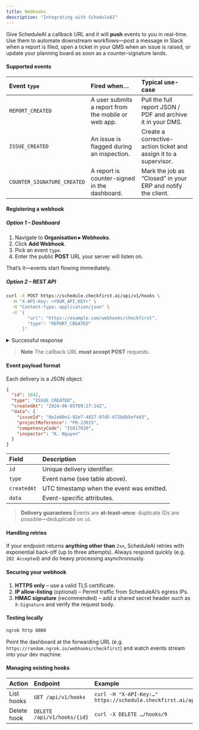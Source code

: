 ```yaml
---
title: Webhooks
description: "Integrating with ScheduleAI"
---
```


Give ScheduleAI a callback URL and it will **push** events to you in real-time.
Use them to automate downstream workflows—post a message in Slack when a report is filed, open a ticket in your QMS when an issue is raised, or update your planning board as soon as a counter-signature lands.

#### Supported events

| Event `type`                | Fired when…                                         | Typical use-case                                                 |
| :-------------------------- | :-------------------------------------------------- | :--------------------------------------------------------------- |
| `REPORT_CREATED`            | A user submits a report from the mobile or web app. | Pull the full report JSON / PDF and archive it in your DMS.      |
| `ISSUE_CREATED`             | An issue is flagged during an inspection.           | Create a corrective-action ticket and assign it to a supervisor. |
| `COUNTER_SIGNATURE_CREATED` | A report is counter-signed in the dashboard.        | Mark the job as “Closed” in your ERP and notify the client.      |

#### Registering a webhook

##### Option 1 – Dashboard

1. Navigate to **Organisation ▸ Webhooks**.
2. Click **Add Webhook**.
3. Pick an event `type`.
4. Enter the public **POST** URL your server will listen on.

That’s it—events start flowing immediately.

##### Option 2 – REST API

```bash
curl -X POST https://schedule.checkfirst.ai/api/v1/hooks \
  -H "X-API-Key: <YOUR_API_KEY>" \
  -H "Content-Type: application/json" \
  -d '{
        "url": "https://example.com/webhooks/checkfirst",
        "type": "REPORT_CREATED"
      }'
```

<details>
<summary>Successful response</summary>

```json
{
  "id": 9,
  "type": "REPORT_CREATED",
  "url": "https://example.com/webhooks/checkfirst",
  "client": { "id": 2 }
}
```

</details>

> **Note**
> The callback URL **must accept POST** requests.

#### Event payload format

Each delivery is a JSON object:

```json
{
  "id": 1042,
  "type": "ISSUE_CREATED",
  "createdAt": "2024-06-05T09:27:14Z",
  "data": {
    "issueId": "8e2a60e1-92e7-4827-97d5-672b8b5ef4d3",
    "projectReference": "PR-23015",
    "competencyCode": "ISO17020",
    "inspector": "K. Nguyen"
  }
}
```

| Field       | Description                               |
| :---------- | :---------------------------------------- |
| `id`        | Unique delivery identifier.               |
| `type`      | Event name (see table above).             |
| `createdAt` | UTC timestamp when the event was emitted. |
| `data`      | Event-specific attributes.                |

> **Delivery guarantees**
> Events are **at-least-once**: duplicate IDs are possible—deduplicate on `id`.

#### Handling retries

If your endpoint returns **anything other than** `2xx`, ScheduleAI retries with exponential back-off (up to three attempts).
Always respond quickly (e.g. `202 Accepted`) and do heavy processing asynchronously.

#### Securing your webhook

1. **HTTPS only** – use a valid TLS certificate.
2. **IP allow-listing** (optional) – Permit traffic from ScheduleAI’s egress IPs.
3. **HMAC signature** (recommended) – add a shared secret header such as `X-Signature` and verify the request body.

#### Testing locally

```bash
ngrok http 8080
```

Point the dashboard at the forwarding URL (e.g. `https://random.ngrok.io/webhooks/checkfirst`) and watch events stream into your dev machine.

#### Managing existing hooks

| Action      | Endpoint                    | Example                                                             |
| :---------- | :-------------------------- | :------------------------------------------------------------------ |
| List hooks  | `GET /api/v1/hooks`         | `curl -H "X-API-Key:…" https://schedule.checkfirst.ai/api/v1/hooks` |
| Delete hook | `DELETE /api/v1/hooks/{id}` | `curl -X DELETE …/hooks/9`                                          |

